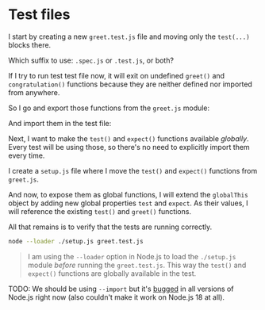 # Test files

I start by creating a new `greet.test.js` file and moving only the `test(...)` blocks there.

<CodeFile file="greet.test.js" range="3-9" />

<callout-info>Which suffix to use: `.spec.js` or `.test.js`, or both?</callout-info>

If I try to run test test file now, it will exit on undefined `greet()` and `congratulation()` functions because they are neither defined nor imported from anywhere.

So I go and export those functions from the `greet.js` module:

<CodeFile file="greet.js" range="1-7" highlight="1,5" />

And import them in the test file:

<CodeFile file="greet.test.js" range="1-9" highlight="1" />

Next, I want to make the `test()` and `expect()` functions available _globally_. Every test will be using those, so there's no need to explicitly import them every time.

I create a `setup.js` file where I move the `test()` and `expect()` functions from `greet.js`.

<CodeFile file="setup.js" range="1-19" />

And now, to expose them as global functions, I will extend the `globalThis` object by adding new global properties `test` and `expect`. As their values, I will reference the existing `test()` and `greet()` functions.

<CodeFile file="setup.js" range="21-22" />

All that remains is to verify that the tests are running correctly.

```sh nonumber
node --loader ./setup.js greet.test.js
```

> I am using the `--loader` option in Node.js to load the `./setup.js` module _before_ running the `greet.test.js`. This way the `test()` and `expect()` functions are globally available in the test.

TODO: We should be using `--import` but it's [bugged](https://github.com/nodejs/node/issues/40110#issuecomment-1808755491) in all versions of Node.js right now (also couldn't make it work on Node.js 18 at all).
